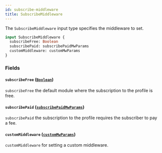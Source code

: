 ```yaml
---
id: subscribe-middleware
title: SubscribeMiddleware
---
```



The `SubscribeMiddleware` input type specifies the middleware to set.

```graphql
input SubscribeMiddleware {
  subscribeFree: Boolean
  subscribePaid: subscribePaidMwParams
  customMiddleware: customMwParams
}
```


### Fields

#### `subscribeFree` ([`Boolean`](/reference/scalars/boolean))

`subscribeFree` the default module where the subscription to the profile is free.


#### `subscribePaid` ([`subscribePaidMwParams`](/reference/inputs/subscribe-paid-mw-params))

`subscribePaid` the subscription to the profile requires the subscriber to pay a fee.


#### `customMiddleware` ([`customMwParams`](/reference/inputs/custom-mw-params))

`customMiddleware` for setting a custom middleware.




